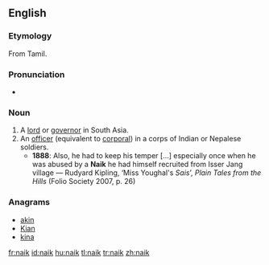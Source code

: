 ==English==

===Etymology===
From Tamil.

===Pronunciation===
* {{IPA|/ˈnɑːɪk/|/ˈneɪɪk/}}

===Noun===
{{en-noun}}

# A [[lord]] or [[governor]] in South Asia.
# An [[officer]] (equivalent to [[corporal]]) in a corps of Indian or Nepalese soldiers.
#* '''1888''': Also, he had to keep his temper [...] especially once when he was abused by a '''Naik''' he had himself recruited from Isser Jang village — Rudyard Kipling, ‘Miss Youghal's ''Sais''’, ''Plain Tales from the Hills'' (Folio Society 2007, p. 26)

===Anagrams===
* [[akin#English|akin]]
* [[Kian#English|Kian]]
* [[kina#English|kina]]

[[fr:naik]]
[[id:naik]]
[[hu:naik]]
[[tl:naik]]
[[tr:naik]]
[[zh:naik]]